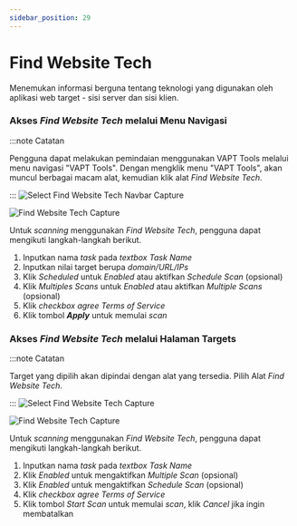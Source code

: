 ```yaml
---
sidebar_position: 29
---
```


# Find Website Tech
Menemukan informasi berguna tentang teknologi yang digunakan oleh aplikasi web target - sisi server dan sisi klien.

### Akses *Find Website Tech* melalui Menu Navigasi
:::note Catatan

Pengguna dapat melakukan pemindaian menggunakan VAPT Tools melalui menu navigasi "VAPT Tools". Dengan mengklik menu "VAPT Tools", akan muncul berbagai macam alat, kemudian klik alat *Find Website Tech*.

:::
![Select Find Website Tech Navbar Capture](/img/capture/vapt_navbar/Select-find-website-tech-navbar.png)

![Find Website Tech Capture](/img/capture/vapt_navbar/find-website-tech.png)

Untuk *scanning* menggunakan *Find Website Tech*, pengguna dapat mengikuti langkah-langkah berikut.
1. Inputkan nama *task* pada *textbox Task Name* 
2. Inputkan nilai target berupa *domain/URL/IPs* 
3. Klik *Scheduled* untuk *Enabled* atau aktifkan *Schedule Scan* (opsional)
4. Klik *Multiples Scans* untuk *Enabled* atau aktifkan *Multiple Scans* (opsional)
5. Klik *checkbox agree Terms of Service*
6. Klik tombol ***Apply*** untuk memulai *scan*

### Akses *Find Website Tech* melalui Halaman Targets
:::note Catatan

Target yang dipilih akan dipindai dengan alat yang tersedia. Pilih Alat *Find Website Tech*.

:::
![Select Find Website Tech Capture](/img/capture/vapt_target/Select-find-website-tech.png)

![Find Website Tech Capture](/img/capture/vapt_target/find-website-tech.png)

Untuk *scanning* menggunakan *Find Website Tech*, pengguna dapat mengikuti langkah-langkah berikut.
1. Inputkan nama *task* pada *textbox Task Name*  
2. Klik *Enabled* untuk mengaktifkan *Multiple Scan* (opsional)
3. Klik *Enabled* untuk mengaktifkan *Schedule Scan* (opsional)
4. Klik *checkbox agree Terms of Service*
5. Klik tombol *Start Scan* untuk memulai *scan*, klik *Cancel* jika ingin membatalkan